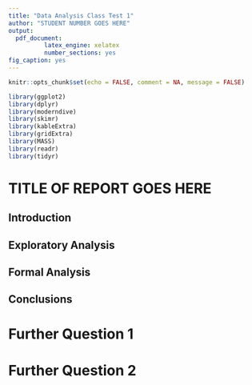 ```yaml
---
title: "Data Analysis Class Test 1"
author: "STUDENT NUMBER GOES HERE"
output:
  pdf_document:
          latex_engine: xelatex
          number_sections: yes
fig_caption: yes
---
```


```r
knitr::opts_chunk$set(echo = FALSE, comment = NA, message = FALSE)
```

```r
library(ggplot2)
library(dplyr)
library(moderndive)
library(skimr)
library(kableExtra)
library(gridExtra)
library(MASS)
library(readr)
library(tidyr)
```

<!-- Update the title of the report and the author of the document appropriately -->

# TITLE OF REPORT GOES HERE

<!-- Read in the .csv file for the report section. -->

## Introduction {#sec:intro}

## Exploratory Analysis {#sec:EA}

## Formal Analysis {#sec:FA}

## Conclusions {#sec:con}


# Further Question 1

<!-- Read in the .csv file for Further Question 1. -->

# Further Question 2

